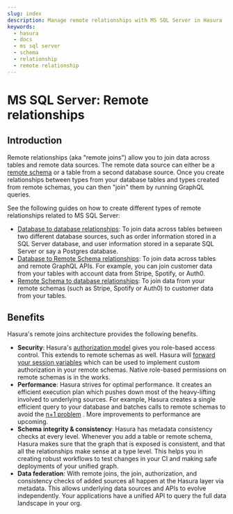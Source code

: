 ```yaml
---
slug: index
description: Manage remote relationships with MS SQL Server in Hasura
keywords:
  - hasura
  - docs
  - ms sql server
  - schema
  - relationship
  - remote relationship
---
```


# MS SQL Server: Remote relationships

## Introduction

Remote relationships (aka "remote joins") allow you to join data across tables and remote data sources. The remote data
source can either be a [remote schema](/remote-schemas/index.mdx) or a table from a second database source. Once you
create relationships between types from your database tables and types created from remote schemas, you can then "join"
them by running GraphQL queries.

See the following guides on how to create different types of remote relationships related to MS SQL Server:

- [Database to database relationships](/schema/ms-sql-server/remote-relationships/remote-source-relationships.mdx): To
  join data across tables between two different database sources, such as order information stored in a SQL Server
  database, and user information stored in a separate SQL Server or say a Postgres database.
- [Database to Remote Schema relationships](/schema/ms-sql-server/remote-relationships/remote-schema-relationships.mdx):
  To join data across tables and remote GraphQL APIs. For example, you can join customer data from your tables with
  account data from Stripe, Spotify, or Auth0.
- [Remote Schema to database relationships](/remote-schemas/remote-relationships/remote-schema-db-relationships.mdx): To
  join data from your remote schemas (such as Stripe, Spotify or Auth0) to customer data from your tables.

## Benefits

Hasura's remote joins architecture provides the following benefits.

- **Security**: Hasura's [authorization model](/auth/authorization/index.mdx) gives you role-based access control. This
  extends to remote schemas as well. Hasura will [forward your session variables](/remote-schemas/auth/index.mdx) which
  can be used to implement custom authorization in your remote schemas. Native role-based permissions on remote schemas
  is in the works.
- **Performance**: Hasura strives for optimal performance. It creates an efficient execution plan which pushes down most
  of the heavy-lifting involved to underlying sources. For example, Hasura creates a single efficient query to your
  database and batches calls to remote schemas to avoid the
  [n+1 problem](https://hasura.io/learn/graphql/intro-graphql/graphql-server/) . More improvements to performance are
  upcoming.
- **Schema integrity & consistency**: Hasura has metadata consistency checks at every level. Whenever you add a table or
  remote schema, Hasura makes sure that the graph that is exposed is consistent, and that all the relationships make
  sense at a type level. This helps you in creating robust workflows to test changes in your CI and making safe
  deployments of your unified graph.
- **Data federation**: With remote joins, the join, authorization, and consistency checks of added sources all happen at
  the Hasura layer via metadata. This allows underlying data sources and APIs to evolve independently. Your applications
  have a unified API to query the full data landscape in your org.
